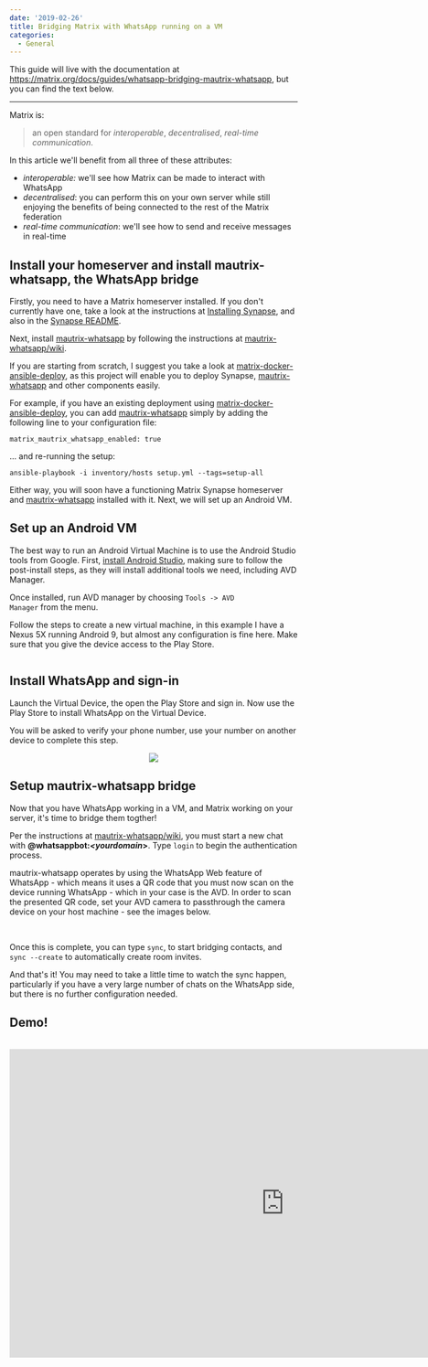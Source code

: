 ```yaml
---
date: '2019-02-26'
title: Bridging Matrix with WhatsApp running on a VM
categories:
  - General
---
```


This guide will live with the documentation at <a href="https://matrix.org/docs/guides/whatsapp-bridging-mautrix-whatsapp">https://matrix.org/docs/guides/whatsapp-bridging-mautrix-whatsapp</a>, but you can find the text below.

<hr />

Matrix is:
<blockquote>an open standard for <em>interoperable</em>, <em>decentralised</em>, <em>real-time communication</em>.</blockquote>
In this article we'll benefit from all three of these attributes:
<ul>
 	<li><em>interoperable:</em> we'll see how Matrix can be made to interact with WhatsApp</li>
 	<li><em>decentralised</em>: you can perform this on your own server while still enjoying the benefits of being connected to the rest of the Matrix federation</li>
 	<li><em>real-time communication</em>: we'll see how to send and receive messages in real-time</li>
</ul>
<h2 id="installyourhomeserverandinstallmautrixwhatsappthewhatsappbridge">Install your homeserver and install mautrix-whatsapp, the WhatsApp bridge</h2>
Firstly, you need to have a Matrix homeserver installed. If you don't currently have one, take a look at the instructions at <a href="https://matrix.org/docs/guides/installing-synapse">Installing Synapse</a>, and also in the <a href="https://github.com/matrix-org/synapse">Synapse README</a>.

Next, install <a href="https://github.com/tulir/mautrix-whatsapp">mautrix-whatsapp</a> by following the instructions at <a href="https://github.com/tulir/mautrix-whatsapp/wiki">mautrix-whatsapp/wiki</a>.

If you are starting from scratch, I suggest you take a look at <a href="https://github.com/spantaleev/matrix-docker-ansible-deploy/">matrix-docker-ansible-deploy</a>, as this project will enable you to deploy Synapse, <a href="https://github.com/tulir/mautrix-whatsapp">mautrix-whatsapp</a> and other components easily.

For example, if you have an existing deployment using <a href="https://github.com/spantaleev/matrix-docker-ansible-deploy/">matrix-docker-ansible-deploy</a>, you can add <a href="https://github.com/tulir/mautrix-whatsapp">mautrix-whatsapp</a> simply by adding the following line to your configuration file:
<pre><code class="yaml language-yaml">matrix_mautrix_whatsapp_enabled: true
</code></pre>
... and re-running the setup:
<pre><code class="unix language-unix">ansible-playbook -i inventory/hosts setup.yml --tags=setup-all
</code></pre>
Either way, you will soon have a functioning Matrix Synapse homeserver and <a href="https://github.com/tulir/mautrix-whatsapp">mautrix-whatsapp</a> installed with it. Next, we will set up an Android VM.
<h2 id="setupanandroidvm">Set up an Android VM</h2>
The best way to run an Android Virtual Machine is to use the Android Studio tools from Google. First, <a href="https://developer.android.com/studio/install">install Android Studio</a>, making sure to follow the post-install steps, as they will install additional tools we need, including AVD Manager.

Once installed, run AVD manager by choosing <code>Tools -&gt; AVD Manager</code> from the menu.

Follow the steps to create a new virtual machine, in this example I have a Nexus 5X running Android 9, but almost any configuration is fine here. Make sure that you give the device access to the Play Store.

<img src="/docs/projects/images/avd.png" alt="" />
<h2 id="installwhatsappandsignin">Install WhatsApp and sign-in</h2>
Launch the Virtual Device, the open the Play Store and sign in. Now use the Play Store to install WhatsApp on the Virtual Device.

You will be asked to verify your phone number, use your number on another device to complete this step.

<center>
<img src="/docs/projects/images/nexus5.png" /></center>
<h2 id="setupmautrixwhatsappbridge">Setup mautrix-whatsapp bridge</h2>
Now that you have WhatsApp working in a VM, and Matrix working on your server, it's time to bridge them togther!

Per the instructions at <a href="https://github.com/tulir/mautrix-whatsapp/wiki">mautrix-whatsapp/wiki</a>, you must start a new chat with <strong>@whatsappbot:<em>&lt;yourdomain</em>&gt;</strong>. Type <code>login</code> to begin the authentication process.

mautrix-whatsapp operates by using the WhatsApp Web feature of WhatsApp - which means it uses a QR code that you must now scan on the device running WhatsApp - which in your case is the AVD. In order to scan the presented QR code, set your AVD camera to passthrough the camera device on your host machine - see the images below.

<img src="/docs/projects/images/camera1.png" alt="" />
<img src="/docs/projects/images/camera2.png" alt="" />

Once this is complete, you can type <code>sync</code>, to start bridging contacts, and <code>sync --create</code> to automatically create room invites.

And that's it! You may need to take a little time to watch the sync happen, particularly if you have a very large number of chats on the WhatsApp side, but there is no further configuration needed.
<h2 id="demo">Demo!</h2>
&nbsp;

<div class="video-container"><iframe src="https://www.youtube.com/embed/edSgP2dEZ1o" width="960" height="540" frameborder="0" allowfullscreen="allowfullscreen"></iframe></div>

&nbsp;
